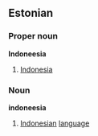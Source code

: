 ==Estonian==
===Proper noun===
'''Indoneesia'''
#[[Indonesia]]
===Noun===
'''indoneesia'''
#[[Indonesian]] [[language]]
